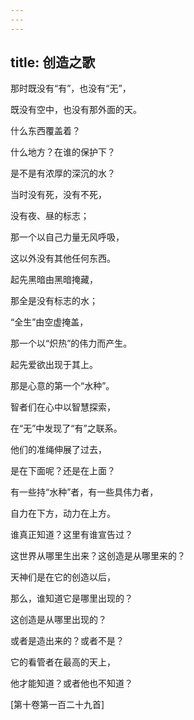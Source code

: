 ```yaml
---
---
---
```

title: 创造之歌
---




那时既没有“有”，也没有“无”，

既没有空中，也没有那外面的天。

什么东西覆盖着？

什么地方？在谁的保护下？

是不是有浓厚的深沉的水？

当时没有死，没有不死，

没有夜、昼的标志；

那一个以自己力量无风呼吸，

这以外没有其他任何东西。

起先黑暗由黑暗掩藏，

那全是没有标志的水；

“全生”由空虚掩盖，

那一个以“炽热”的伟力而产生。

起先爱欲出现于其上。

那是心意的第一个“水种”。

智者们在心中以智慧探索，

在“无”中发现了“有”之联系。

他们的准绳伸展了过去，

是在下面呢？还是在上面？

有一些持“水种”者，有一些具伟力者，

自力在下方，动力在上方。

谁真正知道？这里有谁宣告过？

这世界从哪里生出来？这创造是从哪里来的？

天神们是在它的创造以后，

那么，谁知道它是哪里出现的？

这创造是从哪里出现的？

或者是造出来的？或者不是？

它的看管者在最高的天上，

他才能知道？或者他也不知道？

[第十卷第一百二十九首]